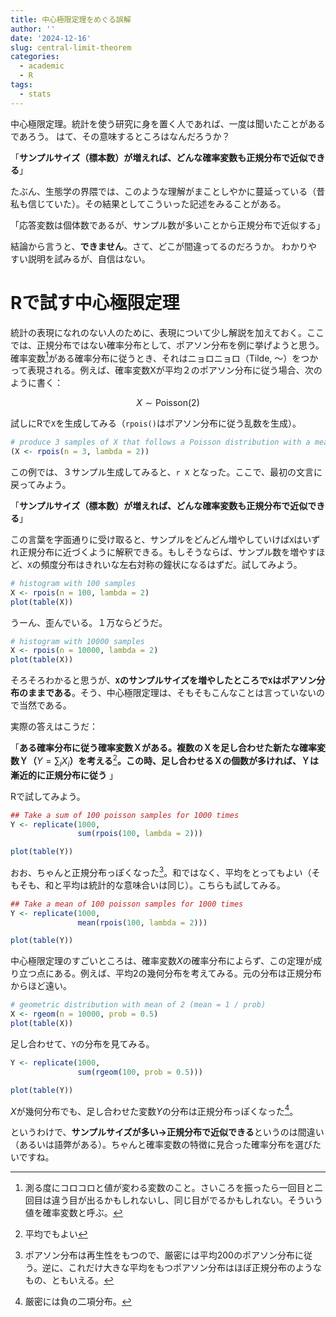 ```yaml
---
title: 中心極限定理をめぐる誤解
author: ''
date: '2024-12-16'
slug: central-limit-theorem
categories:
  - academic
  - R
tags:
  - stats
---
```


中心極限定理。統計を使う研究に身を置く人であれば、一度は聞いたことがあるであろう。 はて、その意味するところはなんだろうか？

「**サンプルサイズ（標本数）が増えれば、どんな確率変数も正規分布で近似できる**」

たぶん、生態学の界隈では、このような理解がまことしやかに蔓延っている（昔私も信じていた）。その結果としてこういった記述をみることがある。

「応答変数は個体数であるが、サンプル数が多いことから正規分布で近似する」

結論から言うと、**できません**。さて、どこが間違ってるのだろうか。 わかりやすい説明を試みるが、自信はない。

# Rで試す中心極限定理

統計の表現になれのない人のために、表現について少し解説を加えておく。ここでは、正規分布ではない確率分布として、ポアソン分布を例に挙げようと思う。確率変数[^1]がある確率分布に従うとき、それはニョロニョロ（Tilde, ～）をつかって表現される。例えば、確率変数Xが平均２のポアソン分布に従う場合、次のように書く：

[^1]: 測る度にコロコロと値が変わる変数のこと。さいころを振ったら一回目と二回目は違う目が出るかもしれないし、同じ目がでるかもしれない。そういう値を確率変数と呼ぶ。

$$
X \sim \text{Poisson}(2)
$$

試しにRで`X`を生成してみる（`rpois()`はポアソン分布に従う乱数を生成）。

```r
# produce 3 samples of X that follows a Poisson distribution with a mean 2
(X <- rpois(n = 3, lambda = 2))
```

この例では、３サンプル生成してみると、`r X` となった。ここで、最初の文言に戻ってみよう。

「**サンプルサイズ（標本数）が増えれば、どんな確率変数も正規分布で近似できる**」

この言葉を字面通りに受け取ると、サンプルをどんどん増やしていけば`X`はいずれ正規分布に近づくように解釈できる。もしそうならば、サンプル数を増やすほど、`X`の頻度分布はきれいな左右対称の鐘状になるはずだ。試してみよう。

```r
# histogram with 100 samples
X <- rpois(n = 100, lambda = 2)
plot(table(X))
```

うーん、歪んでいる。１万ならどうだ。

```r
# histogram with 10000 samples
X <- rpois(n = 10000, lambda = 2)
plot(table(X))
```

そろそろわかると思うが、**`X`のサンプルサイズを増やしたところで`X`はポアソン分布のままである**。そう、中心極限定理は、そもそもこんなことは言っていないので当然である。

実際の答えはこうだ：

「**ある確率分布に従う確率変数Ｘがある。複数のＸを足し合わせた新たな確率変数Ｙ（**$Y = \sum_i X_i$**）を考える**[^2]**。この時、足し合わせるＸの個数が多ければ、Ｙは漸近的に正規分布に従う** 」

[^2]: 平均でもよい

Rで試してみよう。

```r
## Take a sum of 100 poisson samples for 1000 times
Y <- replicate(1000,
               sum(rpois(100, lambda = 2)))

plot(table(Y))
```

おお、ちゃんと正規分布っぽくなった[^3]。和ではなく、平均をとってもよい（そもそも、和と平均は統計的な意味合いは同じ）。こちらも試してみる。

[^3]: ポアソン分布は再生性をもつので、厳密には平均200のポアソン分布に従う。逆に、これだけ大きな平均をもつポアソン分布はほぼ正規分布のようなもの、ともいえる。

```r
## Take a mean of 100 poisson samples for 1000 times
Y <- replicate(1000,
               mean(rpois(100, lambda = 2)))

plot(table(Y))
```

中心極限定理のすごいところは、確率変数$X$の確率分布によらず、この定理が成り立つ点にある。例えば、平均2の幾何分布を考えてみる。元の分布は正規分布からほど遠い。

```r

# geometric distribution with mean of 2 (mean = 1 / prob)
X <- rgeom(n = 10000, prob = 0.5)
plot(table(X))
```

足し合わせて、`Y`の分布を見てみる。

```r
Y <- replicate(1000,
               sum(rgeom(100, prob = 0.5)))

plot(table(Y))
```

$X$が幾何分布でも、足し合わせた変数$Y$の分布は正規分布っぽくなった[^4]。

[^4]: 厳密には負の二項分布。

というわけで、**サンプルサイズが多い→正規分布で近似できる**というのは間違い（あるいは語弊がある）。ちゃんと確率変数の特徴に見合った確率分布を選びたいですね。
